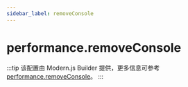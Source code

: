 ```yaml
---
sidebar_label: removeConsole
---
```


# performance.removeConsole

:::tip
该配置由 Modern.js Builder 提供，更多信息可参考 [performance.removeConsole](https://modernjs.dev/builder/api/config-performance.html#performanceremoveconsole)。
:::


<Main />
